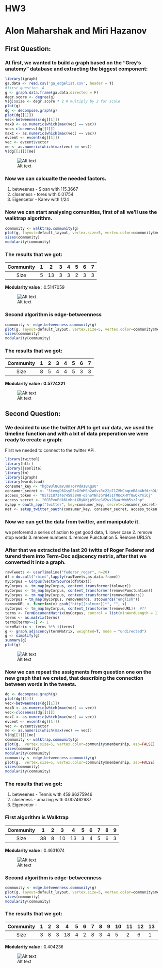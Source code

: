 # HW3
# Alon Maharshak and Miri Hazanov
## **First Question**:
### At first, we wanted to build a graph based on the "Grey's anatomy" database and extracting the biggest component:

```{r}
library(igraph)
ga.data <- read.csv('ga_edgelist.csv', header = T)
#first question- A
g <- graph.data.frame(ga.data,directed = F)
degr.score <- degree(g)
V(g)$size <- degr.score * 2 # multiply by 2 for scale 
plot(g) 
dg <- decompose.graph(g)
plot(dg[[1]])
vec<-betweenness(dg[[1]])
maxB <- as.numeric(which(max(vec) == vec))
vec<-closeness(dg[[1]])
maxC <- as.numeric(which(max(vec) == vec))
evcent <- evcent(dg[[1]])
vec <- evcent$vector
me <- as.numeric(which(max(vec) == vec))
V(dg[[1]])[me]
```
![Alt text](https://github.com/alonma/HW3/blob/master/g1.JPG "Biggest component")

### Now we can calcualte the needed factors.
1. betweenes - Sloan with 115.3667
2. closeness - tores with 0.01754
3. Eigencetor - Karev with 1/24 

### Now we can start analysing comunities, first of all we'll use the walktrap algorithm.

```{r}
community <- walktrap.community(g)
plot(g, layout=default_layout, vertex.size=5, vertex.color=community$membership, asp=FALSE)
sizes(community)
modularity(community)
```
### The results that we got:

| Community | 1 |  2 | 3 | 4 | 5 | 6 | 7 |
|:---------:|:-:|:--:|:-:|:-:|:-:|:-:|---|
|   Size    | 5 | 13 | 3 | 3 | 2 | 3 | 3 |

**Modularity value** :  0.5147059

![Alt text](https://github.com/alonma/HW3/blob/master/g2.JPG "WalkTrap")

### Second algorithm is edge-betweenness

```{r}
community <- edge.betweenness.community(g)
plot(g, layout=default_layout, vertex.size=5, vertex.color=community$membership, asp=FALSE)
sizes(community)
modularity(community)
```
### The results that we got:

| Community | 1 |  2 | 3 | 4 | 5 | 6 | 7 |
|:---------:|:-:|:--:|:-:|:-:|:-:|:-:|---|
|   Size    | 8 | 5 | 4 | 4 | 5 | 3 | 3 |

**Modularity value :  0.5774221**

![Alt text](https://github.com/alonma/HW3/blob/master/g3.JPG "edge-betweenness")



## **Second Question**:
### We decided to use the twitter API to get our data, we used the timeline function and with a bit of data preperation we were ready to create a graph:

First we needed to connect to the twitter API.

```{r}
library(twitteR)
library(httr)
library(jsonlite)
library(tm)
library(igraph)
library(wordcloud)
consumer_key <- "hgb9Ul8CmVJUnTorVdAs8Kgs0"
consumer_secret <- "5kemgD6GsyE5eGfmMSn2a0vsRc22p71ZVhCbqcmRAb4hfdrhDL"
access_token <- "857218734674595840-oSnoYNhJbYd451TMKcXHYf0wQkYmiCj"
access_secret <- "0GRPvnPdk6LmhoiXByKKjp9SeeGV2wx28aArWmh5szJhp"
myapp = oauth_app("twitter", key=consumer_key, secret=consumer_secret)
net <- setup_twitter_oauth(consumer_key, consumer_secret, access_token, access_secret)
```

### Now we can get the data from twitter, and manipulate it.
we preforemd a series of action to get good data,
1. lower case
2. remove stop words
3. remove numbers
4. remove Punctuation
5. Remove URLS's

### After that we extracted the last 20 twitts of Roger Federer and turend them into Term-Doc adjacency metrix, after that we converted it into a graph.

```{r}
rawTweets <- userTimeline("federer_roger", n=20)
df = do.call("rbind",lapply(rawTweets,as.data.frame))
myCorpus = Corpus(VectorSource(df$text))
myCorpus <- tm_map(myCorpus, content_transformer(tolower))
myCorpus <- tm_map(myCorpus, content_transformer(removePunctuation))
myCorpus <- tm_map(myCorpus, content_transformer(removeNumbers))
myCorpus = tm_map(myCorpus, removeWords, stopwords("english"))
removeURL <- function(x) gsub("http[[:alnum:]]*", "", x)
myCorpus <- tm_map(myCorpus, content_transformer(removeURL))  #??
terms <- TermDocumentMatrix(myCorpus, control = list(minWordLength = 1))
terms <- as.matrix(terms)
terms[terms>=1] <- 1
termMatrix <- terms %*% t(terms)
g <- graph.adjacency(termMatrix, weighted=T, mode = "undirected")
g <- simplify(g)
summary(g)
plot(g)
```
![Alt text](https://github.com/alonma/HW3/blob/master/g4.JPG "Federer_tweets")

### Now we can repeat the assigments from question one on the new graph that we creted, that describing the connection between words in the tweets.

```{r}
dg <- decompose.graph(g)
plot(dg[[1]])
vec<-betweenness(dg[[1]])
maxB <- as.numeric(which(max(vec) == vec))
vec<-closeness(dg[[1]])
maxC <- as.numeric(which(max(vec) == vec))
evcent <- evcent(dg[[1]])
vec <- evcent$vector
me <- as.numeric(which(max(vec) == vec))
V(dg[[1]])[me]
community <- walktrap.community(g)
plot(g,  vertex.size=5, vertex.color=community$membership, asp=FALSE)
sizes(community)
modularity(community)
community <- edge.betweenness.community(g)
plot(g,  vertex.size=5, vertex.color=community$membership, asp=FALSE)
sizes(community)
modularity(community)
```


### The results that we got:

1. betweenes - Tennis with 459.66275946
2. closeness - amazing with 0.007462687
3. Eigencetor - 

### First algorithm is Walktrap
| Community |  1 | 2 |  3 |  4 | 5 | 6 | 7 | 8 | 9 |
|:---------:|:--:|:-:|:--:|:--:|:-:|:-:|---|---|---|
|    Size   | 38 | 8 | 10 | 13 | 3 | 4 | 5 | 6 | 3 |

**Modularity value** :  0.4631074

![Alt text](https://github.com/alonma/HW3/blob/master/g5.JPG "WalkTrap")

### Second algorithm is edge-betweenness

```{r}
community <- edge.betweenness.community(g)
plot(g, layout=default_layout, vertex.size=5, vertex.color=community$membership, asp=FALSE)
sizes(community)
modularity(community)
```
### The results that we got:

| Community | 1 | 2 |  3 |  4 | 5 | 6 | 7 | 8 | 9  | 10 | 11 | 12 | 13 | 14 | 15 | 16 | 17 | 18 | 19 | 20|
|:---------:|:-:|:-:|:--:|:--:|:-:|:-:|---|---|----|----|----|----|----|----|----|----|----|----|----|---|
|    Size   | 3 | 8 | 3  | 18 | 4 | 2 | 8 | 3 | 4  | 5  | 2  | 6  | 1  | 3  | 13  | 1  | 1  | 1 | 1  | 3 |

**Modularity value** :  0.404236

![Alt text](https://github.com/alonma/HW3/blob/master/g6.JPG "edge-betweenness")

